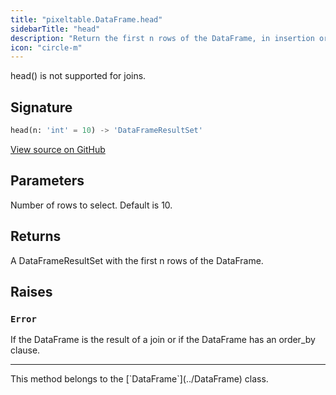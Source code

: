 ```yaml
---
title: "pixeltable.DataFrame.head"
sidebarTitle: "head"
description: "Return the first n rows of the DataFrame, in insertion order of the underlying Table."
icon: "circle-m"
---
```

head() is not supported for joins.


## Signature

```python
head(n: 'int' = 10) -> 'DataFrameResultSet'
```

<a href="https://github.com/pixeltable/pixeltable/blob/main/pixeltable/dataframe.py#L401" target="_self">View source on GitHub</a>

## Parameters

<ParamField path="n" type="any" >
  Number of rows to select. Default is 10.

</ParamField>

## Returns

A DataFrameResultSet with the first n rows of the DataFrame.


## Raises

### `Error`

If the DataFrame is the result of a join or if the DataFrame has an order_by clause.



---

<Note>
This method belongs to the [`DataFrame`](../DataFrame) class.
</Note>
